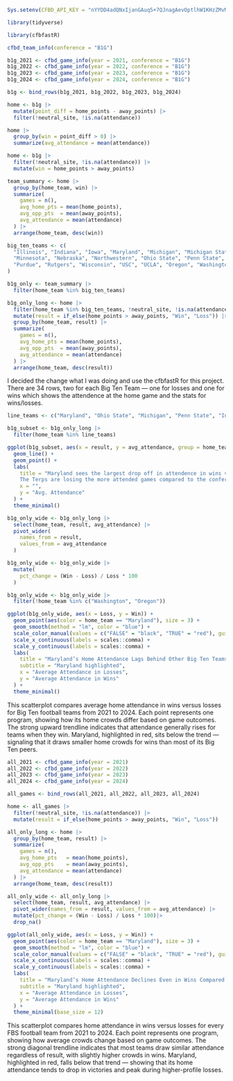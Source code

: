 ```r
Sys.setenv(CFBD_API_KEY = "nYYDD4adQNxIjanGAuq5+7QJnagAevOptlhW1KHzZMvML+OSi3CwZSUsw9O58aM6")
```



```r
library(tidyverse)
```

```r
library(cfbfastR)
```


```r
cfbd_team_info(conference = "B1G")
```

```r
b1g_2021 <- cfbd_game_info(year = 2021, conference = "B1G")
b1g_2022 <- cfbd_game_info(year = 2022, conference = "B1G")
b1g_2023 <- cfbd_game_info(year = 2023, conference = "B1G")
b1g_2024 <- cfbd_game_info(year = 2024, conference = "B1G")

b1g <- bind_rows(b1g_2021, b1g_2022, b1g_2023, b1g_2024)
```

```r
home <- b1g |>
  mutate(point_diff = home_points - away_points) |>
  filter(!neutral_site, !is.na(attendance))
```

```r
home |>
  group_by(win = point_diff > 0) |>
  summarize(avg_attendance = mean(attendance))
```

```r
home <- b1g |>
  filter(!neutral_site, !is.na(attendance)) |>
  mutate(win = home_points > away_points)
```

```r
team_summary <- home |>
  group_by(home_team, win) |>
  summarize(
    games = n(),
    avg_home_pts = mean(home_points),
    avg_opp_pts  = mean(away_points),
    avg_attendance = mean(attendance)
  ) |>
  arrange(home_team, desc(win))
```

```r
big_ten_teams <- c(
  "Illinois", "Indiana", "Iowa", "Maryland", "Michigan", "Michigan State",
  "Minnesota", "Nebraska", "Northwestern", "Ohio State", "Penn State",
  "Purdue", "Rutgers", "Wisconsin", "USC", "UCLA", "Oregon", "Washington"
)

b1g_only <- team_summary |> 
  filter(home_team %in% big_ten_teams)
```

```r
b1g_only_long <- home |>
  filter(home_team %in% big_ten_teams, !neutral_site, !is.na(attendance)) |>
  mutate(result = if_else(home_points > away_points, "Win", "Loss")) |>
  group_by(home_team, result) |>
  summarize(
    games = n(),
    avg_home_pts = mean(home_points),
    avg_opp_pts  = mean(away_points),
    avg_attendance = mean(attendance)
  ) |>
  arrange(home_team, desc(result))
```


I decided the change what I was doing and use the cfbfastR for this project. There are 34 rows, two for each Big Ten Team --- one for losses and one for wins which shows the attendence at the home game and the stats for wins/losses. 


```r
line_teams <- c("Maryland", "Ohio State", "Michigan", "Penn State", "Indiana", "Wisconsin", "UCLA")

b1g_subset <- b1g_only_long |>
  filter(home_team %in% line_teams)

ggplot(b1g_subset, aes(x = result, y = avg_attendance, group = home_team, color = home_team)) +
  geom_line() +
  geom_point() +
  labs(
    title = "Maryland sees the largest drop off in attendence in wins vs losses.
    The Terps are losing the more attended games compared to the conference.",
    x = "",
    y = "Avg. Attendance"
  ) +
  theme_minimal()
```

```r
b1g_only_wide <- b1g_only_long |>
  select(home_team, result, avg_attendance) |>
  pivot_wider(
    names_from = result,
    values_from = avg_attendance
  )
```

```r
b1g_only_wide <- b1g_only_wide |>
  mutate(
    pct_change = (Win - Loss) / Loss * 100
  )
```

```r
b1g_only_wide <- b1g_only_wide |>
  filter(!home_team %in% c("Washington", "Oregon"))
```

```r
ggplot(b1g_only_wide, aes(x = Loss, y = Win)) +
  geom_point(aes(color = home_team == "Maryland"), size = 3) +
  geom_smooth(method = "lm", color = "blue") +
  scale_color_manual(values = c("FALSE" = "black", "TRUE" = "red"), guide = "none") +
  scale_x_continuous(labels = scales::comma) +
  scale_y_continuous(labels = scales::comma) +
  labs(
    title = "Maryland’s Home Attendance Lags Behind Other Big Ten Teams in Wins",
    subtitle = "Maryland highlighted",
    x = "Average Attendance in Losses",
    y = "Average Attendance in Wins"
  ) +
  theme_minimal()
```

This scatterplot compares average home attendance in wins versus losses for Big Ten football teams from 2021 to 2024. Each point represents one program, showing how its home crowds differ based on game outcomes. The strong upward trendline indicates that attendance generally rises for teams when they win. Maryland, highlighted in red, sits below the trend --- signaling that it draws smaller home crowds for wins than most of its Big Ten peers.

```r
all_2021 <- cfbd_game_info(year = 2021)
all_2022 <- cfbd_game_info(year = 2022)
all_2023 <- cfbd_game_info(year = 2023)
all_2024 <- cfbd_game_info(year = 2024)

all_games <- bind_rows(all_2021, all_2022, all_2023, all_2024)

```

```r
home <- all_games |>
  filter(!neutral_site, !is.na(attendance)) |>
  mutate(result = if_else(home_points > away_points, "Win", "Loss"))
```

```r
all_only_long <- home |>
  group_by(home_team, result) |>
  summarize(
    games = n(),
    avg_home_pts   = mean(home_points),
    avg_opp_pts    = mean(away_points),
    avg_attendance = mean(attendance)
  ) |>
  arrange(home_team, desc(result))
```

```r
all_only_wide <- all_only_long |>
  select(home_team, result, avg_attendance) |>
  pivot_wider(names_from = result, values_from = avg_attendance) |>
  mutate(pct_change = (Win - Loss) / Loss * 100)|> 
  drop_na()
```

```r
ggplot(all_only_wide, aes(x = Loss, y = Win)) +
  geom_point(aes(color = home_team == "Maryland"), size = 3) +
  geom_smooth(method = "lm", color = "blue") +
  scale_color_manual(values = c("FALSE" = "black", "TRUE" = "red"), guide = "none") +
  scale_x_continuous(labels = scales::comma) +
  scale_y_continuous(labels = scales::comma) +
  labs(
    title = "Maryland’s Home Attendance Declines Even in Wins Compared to FBS",
    subtitle = "Maryland highlighted",
    x = "Average Attendance in Losses",
    y = "Average Attendance in Wins"
  ) +
  theme_minimal(base_size = 12)
```

This scatterplot compares home attendance in wins versus losses for every FBS football team from 2021 to 2024. Each point represents one program, showing how average crowds change based on game outcomes. The strong diagonal trendline indicates that most teams draw similar attendance regardless of result, with slightly higher crowds in wins. Maryland, highlighted in red, falls below that trend --- showing that its home attendance tends to drop in victories and peak during higher-profile losses.
